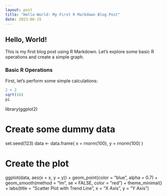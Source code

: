 ```yaml
---
layout: post
title: "Hello World: My First R Markdown Blog Post"
date: 2023-06-15
---
```


## Hello, World!

This is my first blog post using R Markdown. Let's explore some basic R operations and create a simple graph.

### Basic R Operations

First, let's perform some simple calculations:

```r
2 + 2
sqrt(16)
pi
```

library(ggplot2)

# Create some dummy data
set.seed(123)
data <- data.frame(
  x = rnorm(100),
  y = rnorm(100)
)

# Create the plot
ggplot(data, aes(x = x, y = y)) +
  geom_point(color = "blue", alpha = 0.7) +
  geom_smooth(method = "lm", se = FALSE, color = "red") +
  theme_minimal() +
  labs(title = "Scatter Plot with Trend Line",
       x = "X Axis",
       y = "Y Axis")